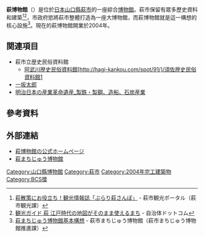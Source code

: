 '''萩博物館'''（{{lang-ja|はぎはくぶつかん}}）是位於[[日本|日本]][[山口縣|山口縣]][[萩市|萩市]]的一座綜合[[博物館|博物館]]。萩市保留有眾多歷史資料和建築<ref>[http://hagi-kankou.com/spot/347/ 萩散策にお役立ち！観光情報誌「ぶらり萩さんぽ」] - 萩市観光ポータル（萩市観光課）</ref><ref>[http://www.jichitai.com/kanko/view.asp?serialno=1107 観光ガイド 萩 江戸時代の地図がそのまま使えるまち] {{Wayback|url=http://www.jichitai.com/kanko/view.asp?serialno=1107 |date=20131203052813 }} - 自治体ドットコム</ref>，市政府慾將萩市整體打造為一座大博物館，而萩博物館就是這一構想的核心設施<ref>[http://machihaku.city.hagi.lg.jp/whats/kihon.htm 萩まちじゅう博物館基本構想] {{Wayback|url=http://machihaku.city.hagi.lg.jp/whats/kihon.htm |date=20160304212047 }} - 萩市まちじゅう博物館（萩市まちじゅう博物館推進課）</ref>。現在的萩博物館開業於2004年。

== 関連項目 ==
* 萩市立歴史民俗資料館
** [[阿武川歴史民俗資料館|阿武川歴史民俗資料館]][http://hagi-kankou.com/spot/91/]/[[須佐歴史民俗資料館|須佐歴史民俗資料館]][http://hagi-kankou.com/spot/92/]
* [[一坂太郎|一坂太郎]]
* [[明治日本の産業革命遺産_製鉄・製鋼、造船、石炭産業|明治日本の産業革命遺産_製鉄・製鋼、造船、石炭産業]]

==參考資料==
<references/>

== 外部連結 ==
* [http://www.city.hagi.lg.jp/hagihaku/ 萩博物館の公式ホームページ]
* [https://web.archive.org/web/20150706204852/http://machihaku.city.hagi.lg.jp/ 萩まちじゅう博物館]

{{DEFAULTSORT:Hagi Hakubutsukan}}
[[Category:山口縣博物館|Category:山口縣博物館]]
[[Category:萩市|Category:萩市]]
[[Category:2004年完工建築物|Category:2004年完工建築物]]
[[Category:BCS獎|Category:BCS獎]]